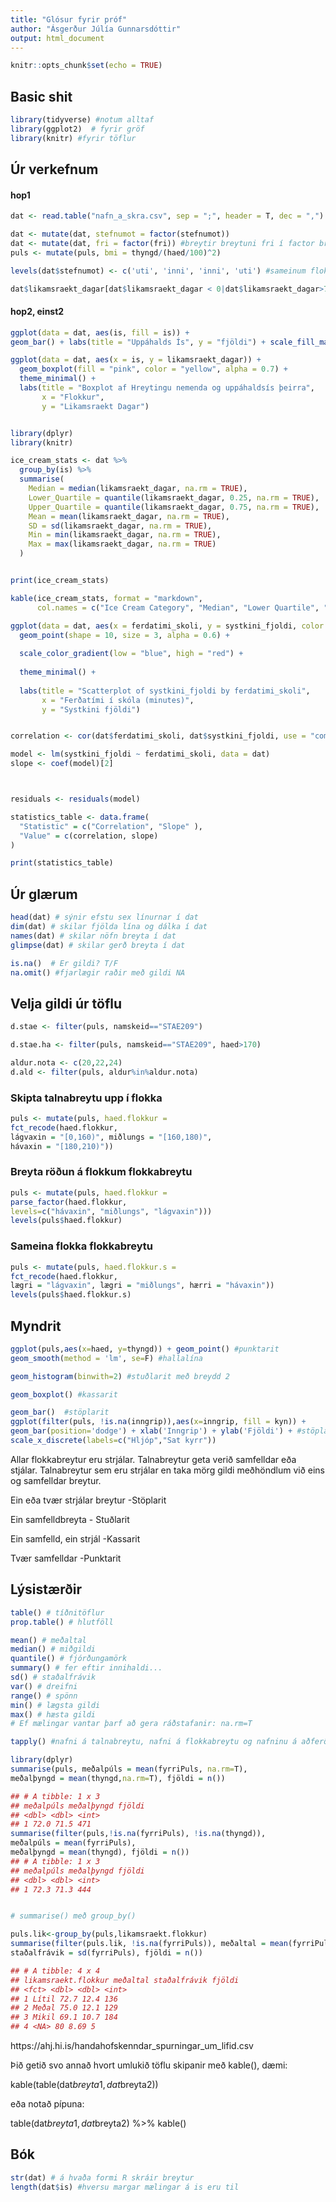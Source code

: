 ```yaml
---
title: "Glósur fyrir próf"
author: "Ásgerður Júlía Gunnarsdóttir"
output: html_document
---
```


```r
knitr::opts_chunk$set(echo = TRUE)
```

## Basic shit
```r
library(tidyverse) #notum alltaf
library(ggplot2)  # fyrir gröf
library(knitr) #fyrir töflur
```

## Úr verkefnum

#### hop1
```r
dat <- read.table("nafn_a_skra.csv", sep = ";", header = T, dec = ",") #les inn gögn, geymi í breytunni dat

dat <- mutate(dat, stefnumot = factor(stefnumot))
dat <- mutate(dat, fri = factor(fri)) #breytir breytuni fri í factor breytu
puls <- mutate(puls, bmi = thyngd/(haed/100)^2)

levels(dat$stefnumot) <- c('uti', 'inni', 'inni', 'uti') #sameinum flokkana úr stefnumót í tvo flokka, inni eða úti

dat$likamsraekt_dagar[dat$likamsraekt_dagar < 0|dat$likamsraekt_dagar>7] <- NA  #taka burt þau gildi sem eru óraunhæf

```

#### hop2, einst2

```r
ggplot(data = dat, aes(is, fill = is)) + 
geom_bar() + labs(title = "Uppáhalds Ís", y = "fjöldi") + scale_fill_manual(values = c("#f542e6", "#452e2e", "#e3e3cf"))

ggplot(data = dat, aes(x = is, y = likamsraekt_dagar)) +
  geom_boxplot(fill = "pink", color = "yellow", alpha = 0.7) +
  theme_minimal() +
  labs(title = "Boxplot af Hreytingu nemenda og uppáhaldsís þeirra",
       x = "Flokkur",
       y = "Likamsraekt Dagar")


library(dplyr)
library(knitr)

ice_cream_stats <- dat %>%
  group_by(is) %>%
  summarise(
    Median = median(likamsraekt_dagar, na.rm = TRUE),
    Lower_Quartile = quantile(likamsraekt_dagar, 0.25, na.rm = TRUE),
    Upper_Quartile = quantile(likamsraekt_dagar, 0.75, na.rm = TRUE),
    Mean = mean(likamsraekt_dagar, na.rm = TRUE),
    SD = sd(likamsraekt_dagar, na.rm = TRUE),
    Min = min(likamsraekt_dagar, na.rm = TRUE),
    Max = max(likamsraekt_dagar, na.rm = TRUE)
  )


print(ice_cream_stats)

kable(ice_cream_stats, format = "markdown", 
      col.names = c("Ice Cream Category", "Median", "Lower Quartile", "Upper Quartile", "Mean", "SD", "Min", "Max"))

ggplot(data = dat, aes(x = ferdatimi_skoli, y = systkini_fjoldi, color = systkini_fjoldi)) +
  geom_point(shape = 10, size = 3, alpha = 0.6) +
  
  scale_color_gradient(low = "blue", high = "red") +
 
  theme_minimal() +
 
  labs(title = "Scatterplot of systkini_fjoldi by ferdatimi_skoli",
       x = "Ferðatími í skóla (minutes)",
       y = "Systkini fjöldi")


correlation <- cor(dat$ferdatimi_skoli, dat$systkini_fjoldi, use = "complete.obs")

model <- lm(systkini_fjoldi ~ ferdatimi_skoli, data = dat)
slope <- coef(model)[2]



residuals <- residuals(model)

statistics_table <- data.frame(
  "Statistic" = c("Correlation", "Slope" ),
  "Value" = c(correlation, slope)
)

print(statistics_table)

```

## Úr glærum

```r
head(dat) # sýnir efstu sex línurnar í dat
dim(dat) # skilar fjölda lína og dálka í dat
names(dat) # skilar nöfn breyta í dat
glimpse(dat) # skilar gerð breyta í dat

is.na()  # Er gildi? T/F
na.omit() #fjarlægir raðir með gildi NA

```

## Velja gildi úr töflu
```r
d.stae <- filter(puls, namskeid=="STAE209")

d.stae.ha <- filter(puls, namskeid=="STAE209", haed>170)

aldur.nota <- c(20,22,24)
d.ald <- filter(puls, aldur%in%aldur.nota)
```

### Skipta talnabreytu upp í flokka
```r
puls <- mutate(puls, haed.flokkur =
fct_recode(haed.flokkur,
lágvaxin = "[0,160)", miðlungs = "[160,180)",
hávaxin = "[180,210)"))

```
### Breyta röðun á flokkum flokkabreytu
```r
puls <- mutate(puls, haed.flokkur =
parse_factor(haed.flokkur,
levels=c("hávaxin", "miðlungs", "lágvaxin")))
levels(puls$haed.flokkur)
```

### Sameina flokka flokkabreytu
```r
puls <- mutate(puls, haed.flokkur.s =
fct_recode(haed.flokkur,
lægri = "lágvaxin", lægri = "miðlungs", hærri = "hávaxin"))
levels(puls$haed.flokkur.s)
```

## Myndrit
```r

ggplot(puls,aes(x=haed, y=thyngd)) + geom_point() #punktarit
geom_smooth(method = 'lm', se=F) #hallalína

geom_histogram(binwith=2) #stuðlarit með breydd 2

geom_boxplot() #kassarit

geom_bar()  #stöplarit
ggplot(filter(puls, !is.na(inngrip)),aes(x=inngrip, fill = kyn)) +
geom_bar(position='dodge') + xlab('Inngrip') + ylab('Fjöldi') + #stöplarit með súlu fyrir hvern flokk í flokkabreytu (td kvk/kk & ja/nei)
scale_x_discrete(labels=c("Hljóp","Sat kyrr"))


```

Allar flokkabreytur eru strjálar.
Talnabreytur geta verið samfelldar eða stjálar.
Talnabreytur sem eru strjálar en taka mörg gildi meðhöndlum við eins og samfelldar breytur.

Ein eða tvær strjálar breytur
-Stöplarit

Ein samfelldbreyta
- Stuðlarit

Ein samfelld, ein strjál
-Kassarit

Tvær samfelldar
-Punktarit

## Lýsistærðir
```r
table() # tíðnitöflur
prop.table() # hlutföll

mean() # meðaltal
median() # miðgildi
quantile() # fjórðungamörk
summary() # fer eftir innihaldi...
sd() # staðalfrávik
var() # dreifni
range() # spönn
min() # lægsta gildi
max() # hæsta gildi
# Ef mælingar vantar þarf að gera ráðstafanir: na.rm=T

tapply() #nafni á talnabreytu, nafni á flokkabreytu og nafninu á aðferðinni

```

```r
library(dplyr) 
summarise(puls, meðalpúls = mean(fyrriPuls, na.rm=T),
meðalþyngd = mean(thyngd,na.rm=T), fjöldi = n())

## # A tibble: 1 x 3
## meðalpúls meðalþyngd fjöldi
## <dbl> <dbl> <int>
## 1 72.0 71.5 471
summarise(filter(puls,!is.na(fyrriPuls), !is.na(thyngd)),
meðalpúls = mean(fyrriPuls),
meðalþyngd = mean(thyngd), fjöldi = n())
## # A tibble: 1 x 3
## meðalpúls meðalþyngd fjöldi
## <dbl> <dbl> <int>
## 1 72.3 71.3 444


# summarise() með group_by()

puls.lik<-group_by(puls,likamsraekt.flokkur)
summarise(filter(puls.lik, !is.na(fyrriPuls)), meðaltal = mean(fyrriPuls),
staðalfrávik = sd(fyrriPuls), fjöldi = n())

## # A tibble: 4 x 4
## likamsraekt.flokkur meðaltal staðalfrávik fjöldi
## <fct> <dbl> <dbl> <int>
## 1 Lítil 72.7 12.4 136
## 2 Meðal 75.0 12.1 129
## 3 Mikil 69.1 10.7 184
## 4 <NA> 80 8.69 5

```


https://ahj.hi.is/handahofskenndar_spurningar_um_lifid.csv

Þið getið svo annað hvort umlukið töflu skipanir með kable(), dæmi:

kable(table(dat$breyta1, dat$breyta2))

eða notað pípuna:

table(dat$breyta1, dat$breyta2) %>% kable()


## Bók
```r
str(dat) # á hvaða formi R skráir breytur
length(dat$is) #hversu margar mælingar á is eru til

```



